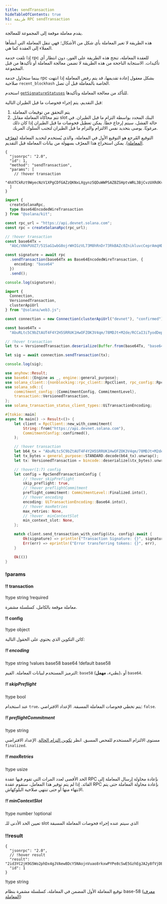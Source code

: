 ```yaml
---
title: sendTransaction
hideTableOfContents: true
h1: طريقة RPC sendTransaction
---
```


يقدم معاملة موقعة إلى المجموعة للمعالجة.

هذه الطريقة لا تغير المعاملة بأي شكل من الأشكال؛ فهي تنقل المعاملة التي أنشأها
العملاء إلى العقدة كما هي.

إذا تلقت خدمة rpc للعقدة المعاملة، تنجح هذه الطريقة على الفور، دون انتظار أي
تأكيدات. الاستجابة الناجحة من هذه الطريقة لا تضمن معالجة المعاملة أو تأكيدها من
قبل المجموعة.

بينما ستحاول خدمة rpc بشكل معقول إعادة تقديمها، قد يتم رفض المعاملة إذا انتهت
صلاحية `recent_blockhash` الخاصة بالمعاملة قبل أن تصل.

استخدم [`getSignatureStatuses`](/docs/rpc/http/getsignaturestatuses) للتأكد من
معالجة المعاملة وتأكيدها.

قبل التقديم، يتم إجراء فحوصات ما قبل الطيران التالية:

1. يتم التحقق من توقيعات المعاملة
2. تتم محاكاة المعاملة مقابل slot البنك المحدد بواسطة التزام ما قبل الطيران. في
   حالة الفشل، سيتم إرجاع خطأ. يمكن تعطيل فحوصات ما قبل الطيران إذا كان ذلك
   مرغوبًا. يوصى بتحديد نفس الالتزام والتزام ما قبل الطيران لتجنب السلوك المربك.

التوقيع المُرجع هو التوقيع الأول في المعاملة، والذي يُستخدم لتحديد المعاملة
([معرّف المعاملة](/docs/references/terminology#transaction-id)). يمكن استخراج
هذا المعرّف بسهولة من بيانات المعاملة قبل التقديم.

<APIMethod>

```jsonc !!request curl
{
  "jsonrpc": "2.0",
  "id": 1,
  "method": "sendTransaction",
  "params": [
    // !hover transaction
    "4hXTCkRzt9WyecNzV1XPgCDfGAZzQKNxLXgynz5QDuWWPSAZBZSHptvWRL3BjCvzUXRdKvHL2b7yGrRQcWyaqsaBCncVG7BFggS8w9snUts67BSh3EqKpXLUm5UMHfD7ZBe9GhARjbNQMLJ1QD3Spr6oMTBU6EhdB4RD8CP2xUxr2u3d6fos36PD98XS6oX8TQjLpsMwncs5DAMiD4nNnR8NBfyghGCWvCVifVwvA8B8TJxE1aiyiv2L429BCWfyzAme5sZW8rDb14NeCQHhZbtNqfXhcp2tAnaAT"
  ]
}
```

```ts !!request title="Kit"
import {
  createSolanaRpc,
  type Base64EncodedWireTransaction
} from "@solana/kit";

const rpc_url = "https://api.devnet.solana.com";
const rpc = createSolanaRpc(rpc_url);

// !hover transaction
const base64Tx =
  "AbC/XNkPUUZ7/51SaG1wbG0ojrWHIGzVL73M8hRnDr73RkBAZc0ZnikluvcCeprAmqHDJrcPxPUbvEJMVBIiVQeAAQABAzfDSQC/GjcggrLsDpYz7jAlT+Gca846HqtFb8UQMM9cCWPIi4AX32PV8HrY7/1WgoRc3IATttceZsUMeQ1qx7UAAAAAAAAAAAAAAAAAAAAAAAAAAAAAAAAAAAAAAAAAAIgsVWEgMTiOYp63gTtuYGw+izfm6wKQdivpiXQBpNnYAQICAAEMAgAAAEBCDwAAAAAAAA==";

const signature = await rpc
  .sendTransaction(base64Tx as Base64EncodedWireTransaction, {
    encoding: "base64"
  })
  .send();

console.log(signature);
```

```ts !!request title="web3.js"
import {
  Connection,
  VersionedTransaction,
  clusterApiUrl
} from "@solana/web3.js";

const connection = new Connection(clusterApiUrl("devnet"), "confirmed");

const base64Tx =
  "AbuRLtc5C9bZtAUT4F4Y2H5SRRUK1HwOFZOK3V4qm/78MDJt+M2de/RCCaI3iTyodDepmrkUWbss0XRHS0lk5AOAAQABAzfDSQC/GjcggrLsDpYz7jAlT+Gca846HqtFb8UQMM9cCWPIi4AX32PV8HrY7/1WgoRc3IATttceZsUMeQ1qx7UAAAAAAAAAAAAAAAAAAAAAAAAAAAAAAAAAAAAAAAAAAD2dTRgcJmzcoGH1R3c2WqtHah2H19KvbC1p6BxLDqfoAQICAAEMAgAAAADKmjsAAAAAAA==";

// !hover transaction
let tx = VersionedTransaction.deserialize(Buffer.from(base64Tx, "base64"));

let sig = await connection.sendTransaction(tx);

console.log(sig);
```

```rs !!request title="Rust"
use anyhow::Result;
use base64::{Engine as _, engine::general_purpose};
use solana_client::{nonblocking::rpc_client::RpcClient, rpc_config::RpcSendTransactionConfig};
use solana_sdk::{
    commitment_config::{CommitmentConfig, CommitmentLevel},
    transaction::VersionedTransaction,
};
use solana_transaction_status_client_types::UiTransactionEncoding;

#[tokio::main]
async fn main() -> Result<()> {
    let client = RpcClient::new_with_commitment(
        String::from("https://api.devnet.solana.com"),
        CommitmentConfig::confirmed(),
    );

    // !hover transaction
    let b64_tx = "AbuRLtc5C9bZtAUT4F4Y2H5SRRUK1HwOFZOK3V4qm/78MDJt+M2de/RCCaI3iTyodDepmrkUWbss0XRHS0lk5AOAAQABAzfDSQC/GjcggrLsDpYz7jAlT+Gca846HqtFb8UQMM9cCWPIi4AX32PV8HrY7/1WgoRc3IATttceZsUMeQ1qx7UAAAAAAAAAAAAAAAAAAAAAAAAAAAAAAAAAAAAAAAAAAD2dTRgcJmzcoGH1R3c2WqtHah2H19KvbC1p6BxLDqfoAQICAAEMAgAAAADKmjsAAAAAAA==";
    let tx_bytes = general_purpose::STANDARD.decode(b64_tx).unwrap();
    let tx: VersionedTransaction = bincode::deserialize(&tx_bytes).unwrap();

    // !hover(1:7) config
    let config = RpcSendTransactionConfig {
        // !hover skipPreflight
        skip_preflight: true,
        // !hover preflightCommitment
        preflight_commitment: CommitmentLevel::Finalized.into(),
        // !hover encoding
        encoding: UiTransactionEncoding::Base64.into(),
        // !hover maxRetries
        max_retries: None,
        // !hover  minContextSlot
        min_context_slot: None,
    };

    match client.send_transaction_with_config(&tx, config).await {
        Ok(signature) => println!("Transaction Signature: {}", signature),
        Err(err) => eprintln!("Error transferring tokens: {}", err),
    }

    Ok(())
}
```

### !params

#### !! transaction

!type string
!required

معاملة موقعة بالكامل، كسلسلة مشفرة.

#### !! config

!type object

كائن التكوين الذي يحتوي على الحقول التالية:

##### !! encoding

!type string
!values base58 base64
!default base58

الترميز المستخدم لبيانات المعاملة. القيم: `base58` (_بطيء_، **مهمل**)، أو
`base64`.

##### !! skipPreflight

!type bool

عند استخدام `true`، يتم تخطي فحوصات المعاملة المسبقة. الإعداد الافتراضي:
`false`.

##### !! preflightCommitment

!type string

مستوى الالتزام المستخدم للفحص المسبق. انظر
[تكوين التزام الحالة](/docs/rpc/index.mdx#configuring-state-commitment). الإعداد
الافتراضي `finalized`.

##### !! maxRetries

!type usize

الحد الأقصى لعدد المرات التي تقوم فيها عقدة RPC بإعادة محاولة إرسال المعاملة إلى
القائد. إذا لم يتم توفير هذا المعامل، ستقوم عقدة RPC بإعادة محاولة المعاملة حتى
يتم الانتهاء منها أو حتى تنتهي صلاحية البلوكهاش.

##### !! minContextSlot

!type number
!optional

تعيين الحد الأدنى للـ slot الذي سيتم عنده إجراء فحوصات المعاملة المسبقة

### !!result

```jsonc !response
{
  "jsonrpc": "2.0",
  // !hover result
  "result": "2id3YC2jK9G5Wo2phDx4gJVAew8DcY5NAojnVuao8rkxwPYPe8cSwE5GzhEgJA2y8fVjDEo6iR6ykBvDxrTQrtpb",
  "id": 1
}
```

!type string

توقيع المعاملة الأول المضمن في المعاملة، كسلسلة مشفرة بنظام base-58
([معرف المعاملة](/docs/references/terminology#transaction-id))

</APIMethod>
